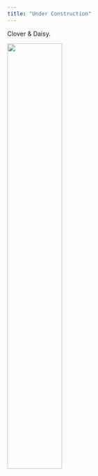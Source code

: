 ```yaml
---
title: "Under Construction"
---
```


Clover & Daisy.

<img src="source_files/cats.jpg" style="width:50%"/>
